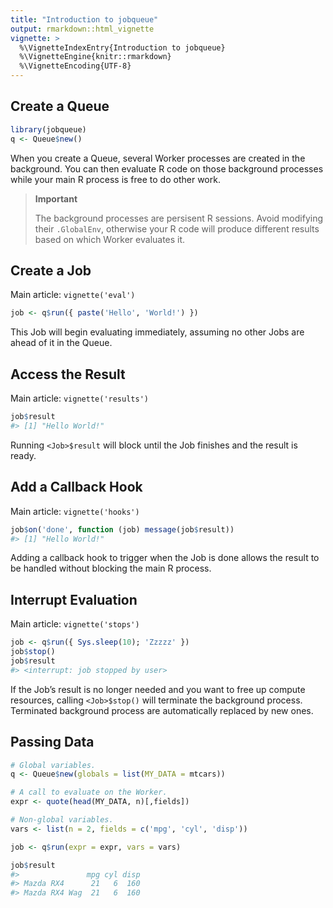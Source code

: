 ```yaml
---
title: "Introduction to jobqueue"
output: rmarkdown::html_vignette
vignette: >
  %\VignetteIndexEntry{Introduction to jobqueue}
  %\VignetteEngine{knitr::rmarkdown}
  %\VignetteEncoding{UTF-8}
---
```


## Create a Queue

```r
library(jobqueue)
q <- Queue$new()
```

When you create a Queue, several Worker processes are created in the background. You can then evaluate R code on those background processes while your main R process is free to do other work.

> **Important**
> 
> The background processes are persisent R sessions. Avoid modifying their 
> `.GlobalEnv`, otherwise your R code will produce different results based 
> on which Worker evaluates it.



## Create a Job

Main article: `vignette('eval')`

```r
job <- q$run({ paste('Hello', 'World!') })
```

This Job will begin evaluating immediately, assuming no other Jobs are ahead of it in the Queue.



## Access the Result

Main article: `vignette('results')`

```r
job$result
#> [1] "Hello World!"
```

Running `<Job>$result` will block until the Job finishes and the result is ready.



## Add a Callback Hook

Main article: `vignette('hooks')`

```r
job$on('done', function (job) message(job$result))
#> [1] "Hello World!"
```

Adding a callback hook to trigger when the Job is done allows the result to be 
handled without blocking the main R process.



## Interrupt Evaluation

Main article: `vignette('stops')`

```r
job <- q$run({ Sys.sleep(10); 'Zzzzz' })
job$stop()
job$result
#> <interrupt: job stopped by user>
```

If the Job's result is no longer needed and you want to free up compute 
resources, calling `<Job>$stop()` will terminate the background process.
Terminated background process are automatically replaced by new ones.



## Passing Data

```r
# Global variables.
q <- Queue$new(globals = list(MY_DATA = mtcars))

# A call to evaluate on the Worker.
expr <- quote(head(MY_DATA, n)[,fields])

# Non-global variables.
vars <- list(n = 2, fields = c('mpg', 'cyl', 'disp'))

job <- q$run(expr = expr, vars = vars)

job$result
#>               mpg cyl disp
#> Mazda RX4      21   6  160
#> Mazda RX4 Wag  21   6  160
```

